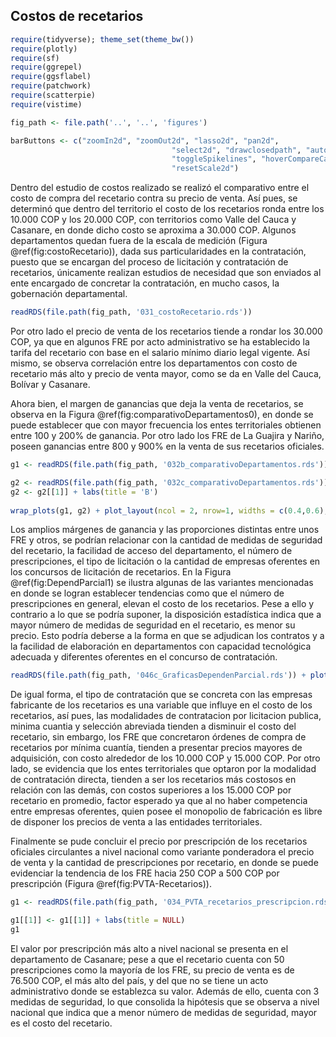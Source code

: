 ## Costos de recetarios

```r
require(tidyverse); theme_set(theme_bw())
require(plotly)
require(sf)
require(ggrepel)
require(ggsflabel)
require(patchwork)
require(scatterpie)
require(vistime)

fig_path <- file.path('..', '..', 'figures')

barButtons <- c("zoomIn2d", "zoomOut2d", "lasso2d", "pan2d", 
                                    "select2d", "drawclosedpath", "autoScale2d", "zoom2", 
                                    "toggleSpikelines", "hoverCompareCartesian", "hoverClosestCartesian", 
                                    "resetScale2d")
```

\maxdeadcycles=1000

Dentro del estudio de costos realizado se realizó el comparativo entre el costo de compra del recetario contra su precio de venta. Así pues, se determinó que dentro del territorio el costo de los recetarios ronda entre los 10.000 COP y los 20.000 COP, con territorios como Valle del Cauca y Casanare, en donde dicho costo se aproxima a 30.000 COP. Algunos departamentos quedan fuera de la escala de medición (Figura \@ref(fig:costoRecetario)), dada sus particularidades en la contratación, puesto que se encargan del proceso de licitación y contratación de recetarios, únicamente realizan estudios de necesidad que son enviados al ente encargado de concretar la contratación, en mucho casos, la gobernación departamental.

```r
readRDS(file.path(fig_path, '031_costoRecetario.rds'))
```

Por otro lado el precio de venta de los recetarios tiende a rondar los 30.000 COP, ya que en algunos FRE por acto administrativo se ha establecido la tarifa del recetario con base en el salario mínimo diario legal vigente. Así mismo, se observa correlación entre los departamentos con costo de recetario más alto y precio de venta mayor, como se da en Valle del Cauca, Bolívar y Casanare. 

Ahora bien, el margen de ganancias que deja la venta de recetarios, se observa en la Figura \@ref(fig:comparativoDepartamentos0), en donde se puede establecer que con mayor frecuencia los entes territoriales obtienen entre 100 y 200% de ganancia. Por otro lado los FRE de La Guajira y Nariño, poseen ganancias entre 800 y 900% en la venta de sus recetarios oficiales.


<!-- ```{r comparativoDepartamentos, echo=FALSE, warning=FALSE, fig.cap='Comparativo de costo vs precio y márgen de beneficio', fig.width=8, fig.height=6, fig.topcaption=TRUE, out.width="90%"} -->
<!-- readRDS(file.path(fig_path, '032_comparativoDepartamentos.rds')) + labs(title = NULL) -->
<!-- ``` -->

```r
g1 <- readRDS(file.path(fig_path, '032b_comparativoDepartamentos.rds')) + labs(title = 'A')

g2 <- readRDS(file.path(fig_path, '032c_comparativoDepartamentos.rds'))
g2 <- g2[[1]] + labs(title = 'B')
 
wrap_plots(g1, g2) + plot_layout(ncol = 2, nrow=1, widths = c(0.4,0.6), tag_level = 'new')
```

<!-- ```{r comparativoDepartamentos1, echo=FALSE, warning=FALSE, fig.cap='Mapa de márgenes de ganancia por recetario', fig.width=8, fig.height=6, fig.topcaption=TRUE, out.width="90%"} -->

<!-- ``` -->

Los amplios márgenes de ganancia y las proporciones distintas entre unos FRE y otros, se podrían relacionar con la cantidad de medidas de seguridad del recetario, la facilidad de acceso del departamento, el número de prescripciones, el tipo de licitación o la cantidad de empresas oferentes en los concursos de licitación de recetarios. En la Figura \@ref(fig:DependParcial1) se ilustra algunas de las variantes mencionadas en donde se logran establecer tendencias como que el número de prescripciones en general, elevan el costo de los recetarios. Pese a ello y contrario a lo que se podría suponer, la disposición estadística indica que a mayor número de medidas de seguridad en el recetario, es menor su precio. Esto podría deberse a la forma en que se adjudican los contratos y a la facilidad de elaboración en departamentos con capacidad tecnológica adecuada y diferentes oferentes en el concurso de contratación.

```r
readRDS(file.path(fig_path, '046c_GraficasDependenParcial.rds')) + plot_annotation(title = NULL)
```

De igual forma, el tipo de contratación que se concreta con las empresas fabricante de los recetarios es una variable que influye en el costo de los recetarios, así pues, las modalidades de contratacion por licitacion publica, minima cuantia y selección abreviada tienden a disminuir el costo del recetario, sin embargo, los FRE que concretaron órdenes de compra de recetarios por mínima cuantía, tienden a presentar precios mayores de adquisición, con costo alrededor de los 10.000 COP y 15.000 COP. Por otro lado, se evidencia que los entes territoriales que optaron por la modalidad de contratación directa, tienden a ser los recetarios más costosos en relación con las demás, con costos superiores a los 15.000 COP por recetario en promedio, factor esperado ya que al no haber competencia entre empresas oferentes, quien posee el monopolio de fabricación es libre de disponer los precios de venta a las entidades territoriales. 

Finalmente se pude concluir el precio por prescripción de los recetarios oficiales circulantes a nivel nacional como variante ponderadora el precio de venta y la cantidad de prescripciones por recetario, en donde se puede evidenciar la tendencia de los FRE hacia 250 COP a 500 COP por prescripción (Figura \@ref(fig:PVTA-Recetarios)).

```r
g1 <- readRDS(file.path(fig_path, '034_PVTA_recetarios_prescripcion.rds'))

g1[[1]] <- g1[[1]] + labs(title = NULL)
g1
```

El valor por prescripción más alto a nivel nacional se presenta en el departamento de Casanare; pese a que el recetario cuenta con 50 prescripciones como la mayoría de los FRE, su precio de venta es de 76.500 COP, el más alto del país, y del que no se tiene un acto administrativo donde se establezca su valor. Además de ello, cuenta con 3 medidas de seguridad, lo que consolida la hipótesis que se observa a nivel nacional que indica que a menor número de medidas de seguridad, mayor es el costo del recetario.

<!-- ```{r comparativoDepartamentos2, echo=FALSE, warning=FALSE, fig.cap='Comparativo de costo vs precio y márgen de beneficio (2)', fig.width=8, fig.height=4, fig.topcaption=TRUE} -->
<!-- readRDS(file.path(fig_path, '033_comparativoDepartamentos1.rds')) +  -->
<!--   labs(title = NULL) -->
<!-- ``` -->